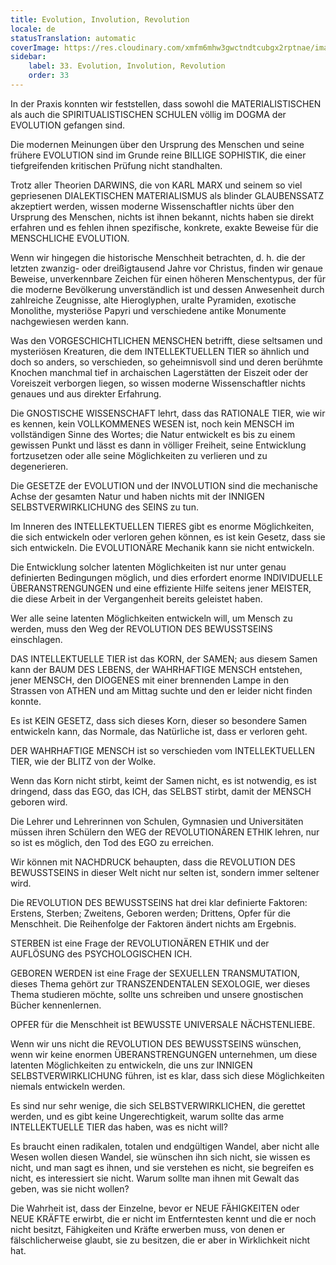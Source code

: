 ```yaml
---
title: Evolution, Involution, Revolution
locale: de
statusTranslation: automatic
coverImage: https://res.cloudinary.com/xmfm6mhw3gwctndtcubgx2rptnae/image/upload/v1740337243/small_cover_educacion_fundamental_a051170f1c.webp
sidebar:
    label: 33. Evolution, Involution, Revolution
    order: 33
---
```

In der Praxis konnten wir feststellen, dass sowohl die MATERIALISTISCHEN als auch die SPIRITUALISTISCHEN SCHULEN völlig im DOGMA der EVOLUTION gefangen sind.

Die modernen Meinungen über den Ursprung des Menschen und seine frühere EVOLUTION sind im Grunde reine BILLIGE SOPHISTIK, die einer tiefgreifenden kritischen Prüfung nicht standhalten.

Trotz aller Theorien DARWINS, die von KARL MARX und seinem so viel gepriesenen DIALEKTISCHEN MATERIALISMUS als blinder GLAUBENSSATZ akzeptiert werden, wissen moderne Wissenschaftler nichts über den Ursprung des Menschen, nichts ist ihnen bekannt, nichts haben sie direkt erfahren und es fehlen ihnen spezifische, konkrete, exakte Beweise für die MENSCHLICHE EVOLUTION.

Wenn wir hingegen die historische Menschheit betrachten, d. h. die der letzten zwanzig- oder dreißigtausend Jahre vor Christus, finden wir genaue Beweise, unverkennbare Zeichen für einen höheren Menschentypus, der für die moderne Bevölkerung unverständlich ist und dessen Anwesenheit durch zahlreiche Zeugnisse, alte Hieroglyphen, uralte Pyramiden, exotische Monolithe, mysteriöse Papyri und verschiedene antike Monumente nachgewiesen werden kann.

Was den VORGESCHICHTLICHEN MENSCHEN betrifft, diese seltsamen und mysteriösen Kreaturen, die dem INTELLEKTUELLEN TIER so ähnlich und doch so anders, so verschieden, so geheimnisvoll sind und deren berühmte Knochen manchmal tief in archaischen Lagerstätten der Eiszeit oder der Voreiszeit verborgen liegen, so wissen moderne Wissenschaftler nichts genaues und aus direkter Erfahrung.

Die GNOSTISCHE WISSENSCHAFT lehrt, dass das RATIONALE TIER, wie wir es kennen, kein VOLLKOMMENES WESEN ist, noch kein MENSCH im vollständigen Sinne des Wortes; die Natur entwickelt es bis zu einem gewissen Punkt und lässt es dann in völliger Freiheit, seine Entwicklung fortzusetzen oder alle seine Möglichkeiten zu verlieren und zu degenerieren.

Die GESETZE der EVOLUTION und der INVOLUTION sind die mechanische Achse der gesamten Natur und haben nichts mit der INNIGEN SELBSTVERWIRKLICHUNG des SEINS zu tun.

Im Inneren des INTELLEKTUELLEN TIERES gibt es enorme Möglichkeiten, die sich entwickeln oder verloren gehen können, es ist kein Gesetz, dass sie sich entwickeln. Die EVOLUTIONÄRE Mechanik kann sie nicht entwickeln.

Die Entwicklung solcher latenten Möglichkeiten ist nur unter genau definierten Bedingungen möglich, und dies erfordert enorme INDIVIDUELLE ÜBERANSTRENGUNGEN und eine effiziente Hilfe seitens jener MEISTER, die diese Arbeit in der Vergangenheit bereits geleistet haben.

Wer alle seine latenten Möglichkeiten entwickeln will, um Mensch zu werden, muss den Weg der REVOLUTION DES BEWUSSTSEINS einschlagen.

DAS INTELLEKTUELLE TIER ist das KORN, der SAMEN; aus diesem Samen kann der BAUM DES LEBENS, der WAHRHAFTIGE MENSCH entstehen, jener MENSCH, den DIOGENES mit einer brennenden Lampe in den Strassen von ATHEN und am Mittag suchte und den er leider nicht finden konnte.

Es ist KEIN GESETZ, dass sich dieses Korn, dieser so besondere Samen entwickeln kann, das Normale, das Natürliche ist, dass er verloren geht.

DER WAHRHAFTIGE MENSCH ist so verschieden vom INTELLEKTUELLEN TIER, wie der BLITZ von der Wolke.

Wenn das Korn nicht stirbt, keimt der Samen nicht, es ist notwendig, es ist dringend, dass das EGO, das ICH, das SELBST stirbt, damit der MENSCH geboren wird.

Die Lehrer und Lehrerinnen von Schulen, Gymnasien und Universitäten müssen ihren Schülern den WEG der REVOLUTIONÄREN ETHIK lehren, nur so ist es möglich, den Tod des EGO zu erreichen.

Wir können mit NACHDRUCK behaupten, dass die REVOLUTION DES BEWUSSTSEINS in dieser Welt nicht nur selten ist, sondern immer seltener wird.

Die REVOLUTION DES BEWUSSTSEINS hat drei klar definierte Faktoren: Erstens, Sterben; Zweitens, Geboren werden; Drittens, Opfer für die Menschheit. Die Reihenfolge der Faktoren ändert nichts am Ergebnis.

STERBEN ist eine Frage der REVOLUTIONÄREN ETHIK und der AUFLÖSUNG des PSYCHOLOGISCHEN ICH.

GEBOREN WERDEN ist eine Frage der SEXUELLEN TRANSMUTATION, dieses Thema gehört zur TRANSZENDENTALEN SEXOLOGIE, wer dieses Thema studieren möchte, sollte uns schreiben und unsere gnostischen Bücher kennenlernen.

OPFER für die Menschheit ist BEWUSSTE UNIVERSALE NÄCHSTENLIEBE.

Wenn wir uns nicht die REVOLUTION DES BEWUSSTSEINS wünschen, wenn wir keine enormen ÜBERANSTRENGUNGEN unternehmen, um diese latenten Möglichkeiten zu entwickeln, die uns zur INNIGEN SELBSTVERWIRKLICHUNG führen, ist es klar, dass sich diese Möglichkeiten niemals entwickeln werden.

Es sind nur sehr wenige, die sich SELBSTVERWIRKLICHEN, die gerettet werden, und es gibt keine Ungerechtigkeit, warum sollte das arme INTELLEKTUELLE TIER das haben, was es nicht will?

Es braucht einen radikalen, totalen und endgültigen Wandel, aber nicht alle Wesen wollen diesen Wandel, sie wünschen ihn sich nicht, sie wissen es nicht, und man sagt es ihnen, und sie verstehen es nicht, sie begreifen es nicht, es interessiert sie nicht. Warum sollte man ihnen mit Gewalt das geben, was sie nicht wollen?

Die Wahrheit ist, dass der Einzelne, bevor er NEUE FÄHIGKEITEN oder NEUE KRÄFTE erwirbt, die er nicht im Entferntesten kennt und die er noch nicht besitzt, Fähigkeiten und Kräfte erwerben muss, von denen er fälschlicherweise glaubt, sie zu besitzen, die er aber in Wirklichkeit nicht hat.

